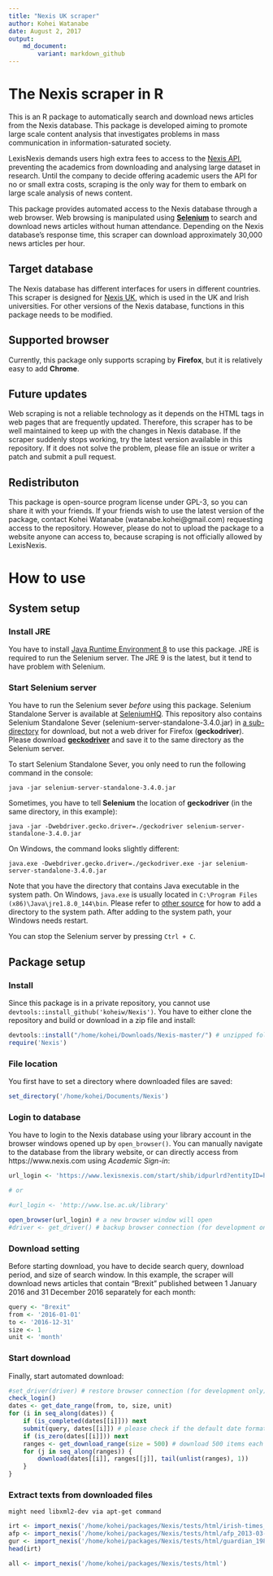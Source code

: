 ```yaml
---
title: "Nexis UK scraper"
author: Kohei Watanabe
date: August 2, 2017
output: 
    md_document:
        variant: markdown_github
---
```


# The Nexis scraper in R

This is an R package to automatically search and download news articles from the Nexis database. This package is developed aiming to promote large scale content analysis that investigates problems in mass communication in  information-saturated society. 

LexisNexis demands users high extra fees to access to the [Nexis API](https://www.lexisnexis.com/webserviceskit/), preventing the academics from downloading and analysing large dataset in research. Until the company to decide offering academic users the API for no or small extra costs, scraping is the only way for them to embark on large scale analysis of news content.

This package provides automated access to the Nexis database through a web browser. Web browsing is manipulated using [**Selenium**](http://www.seleniumhq.org/) to search and download news articles without human attendance. Depending on the Nexis database's response time, this scraper can download approximately 30,000 news articles per hour.

## Target database
The Nexis database has different interfaces for users in different countries. This scraper is designed for [Nexis UK](https://github.com/koheiw/Nexis/blob/master/img/screenshot.png), which is used in the UK and Irish universities. For other versions of the Nexis database, functions in this package needs to be modified.

## Supported browser
Currently, this package only supports scraping by **Firefox**, but it is relatively easy to add **Chrome**.

## Future updates 
Web scraping is not a reliable technology as it depends on the HTML tags in web pages that are frequently updated. Therefore, this scraper has to be well maintained to keep up with the changes in Nexis database. If the scraper suddenly stops working, try the latest version available in this repository. If it does not solve the problem, please file an issue or writer a patch and submit a pull request.

## Redistributon
This package is open-source program license under GPL-3, so you can share it with your friends. If your friends wish to use the latest version of the package, contact Kohei Watanabe (watanabe.kohei@gmail.com) requesting access to the repository. However, please do not to upload the package to a website anyone can access to, because scraping is not officially allowed by LexisNexis. 

# How to use

## System setup

### Install JRE
You have to install [Java Runtime Environment 8](http://www.oracle.com/technetwork/java/javase/downloads/jre8-downloads-2133155.html) to use this package. JRE is required to run the Selenium server. The JRE 9 is the latest, but it tend to have problem with Selenium.

### Start Selenium server
You have to run the Selenium sever *before* using this package. Selenium Standalone Server is available at [SeleniumHQ](http://www.seleniumhq.org/download/). This repository also contains Selenium Standalone Sever (selenium-server-standalone-3.4.0.jar) in [a sub-directory](https://github.com/koheiw/Nexis/tree/master/bin) for download, but not a web driver for Firefox (**geckodriver**). Please download  [**geckodriver**](https://github.com/mozilla/geckodriver/releases) and save it to the same directory as the Selenium server.

To start Selenium Standalone Sever, you only need to run the following command in the console:
```
java -jar selenium-server-standalone-3.4.0.jar
```
Sometimes, you have to tell **Selenium** the location of **geckodriver** (in the same directory, in this example):
```
java -jar -Dwebdriver.gecko.driver=./geckodriver selenium-server-standalone-3.4.0.jar
```
On Windows, the command looks slightly different:
```
java.exe -Dwebdriver.gecko.driver=./geckodriver.exe -jar selenium-server-standalone-3.4.0.jar
```
Note that you have the directory that contains Java executable in the system path. On Windows, `java.exe` is usually located in `C:\Program Files (x86)\Java\jre1.8.0_144\bin`. Please refer to [other source](https://www.howtogeek.com/118594/how-to-edit-your-system-path-for-easy-command-line-access/) for how to add a directory to the system path. After adding to the system path, your Windows needs restart.

You can stop the Selenium server by pressing `Ctrl + C`.

## Package setup

### Install
Since this package is in a private repository, you cannot use `devtools::install_github('koheiw/Nexis')`. You have to either clone the repository and build or download in a zip file and install:

```r
devtools::install("/home/kohei/Downloads/Nexis-master/") # unzipped folder
require('Nexis')
```
### File location
You first have to set a directory where downloaded files are saved:

```r
set_directory('/home/kohei/Documents/Nexis')
```

### Login to database
You have to login to the Nexis database using your library account in the browser windows opened up by `open_browser()`. You can manually navigate to the database from the library website, or can directly access from https://www.nexis.com using *Academic Sign-in*:

```r
url_login <- 'https://www.lexisnexis.com/start/shib/idpurlrd?entityID=https%3A%2F%2Flse.ac.uk%2Fidp&requestUrl=https://www.lexisnexis.com/start/shib/oaAuth?RelayState=fedId=3;appToken=AAA556656083ACCF9BB3B0BEC6FDBB3A'

# or 

#url_login <- 'http://www.lse.ac.uk/library'

open_browser(url_login) # a new browser window will open
#driver <- get_driver() # backup browser connection (for development only)
```

### Download setting
Before starting download, you have to decide search query, download period, and size of search window. In this example, the scraper will download news articles that contain "Brexit" published between 1 January 2016 and 31 December 2016 separately for each month:

```r

query <- "Brexit"
from <- '2016-01-01'
to <- '2016-12-31'
size <- 1
unit <- 'month'

```

### Start download
Finally, start automated download:
```r
#set_driver(driver) # restore browser connection (for development only)
check_login()
dates <- get_date_range(from, to, size, unit)
for (i in seq_along(dates)) {
    if (is_completed(dates[[i]])) next
    submit(query, dates[[i]]) # please check if the default date format ("%m/%d/%Y") is currect
    if (is_zero(dates[[i]])) next
    ranges <- get_download_range(size = 500) # download 500 items each time
    for (j in seq_along(ranges)) {
        download(dates[[i]], ranges[[j]], tail(unlist(ranges), 1))
    }
}

```
### Extract texts from downloaded files

`might need libxml2-dev via apt-get command`

```r
irt <- import_nexis('/home/kohei/packages/Nexis/tests/html/irish-times_1995-06-12_0001.html')
afp <- import_nexis('/home/kohei/packages/Nexis/tests/html/afp_2013-03-12_0501.html')
gur <- import_nexis('/home/kohei/packages/Nexis/tests/html/guardian_1986-01-01_0001.html')
head(irt)
```

```r
all <- import_nexis('/home/kohei/packages/Nexis/tests/html')
```
